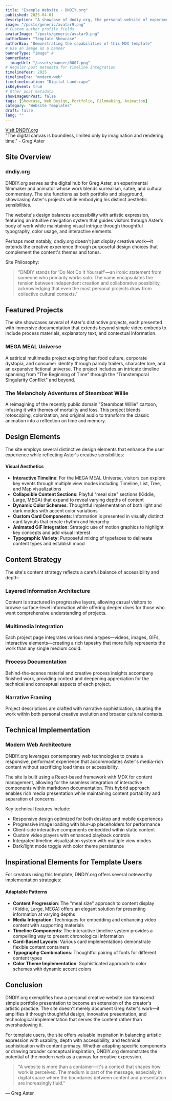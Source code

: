 ```yaml
---
title: "Example Website - DNDIY.org"
published: 2025-04-01
description: "A showcase of dndiy.org, the personal website of experimental filmmaker Greg Aster, featuring his surreal and satirical video projects."
image: "/posts/generic/avatar9.png"
# Custom author profile fields
avatarImage: "/posts/generic/avatar9.png"
authorName: "Template Showcase"
authorBio: "Demonstrating the capabilities of this MDX template"
# Use an image as a banner
bannerType: "image" #
bannerData:
  imageUrl: "/assets/banner/0007.png"
# Regular post metadata for timeline integration
timelineYear: 2025
timelineEra: "modern-web"
timelineLocation: "Digital Landscape"
isKeyEvent: true
# Other post metadata
showImageOnPost: false
tags: [Showcase, Web Design, Portfolio, Filmmaking, Animation]
category: "Website Templates"
draft: false
lang: ""
---
```



<div className="flex justify-center mb-8">
  <a href="https://dndiy.org" target="_blank" rel="noopener noreferrer" className="card-base px-6 py-3 bg-gradient-to-r from-[oklch(0.45_0.2_var(--hue))] to-[oklch(0.55_0.3_var(--hue))] text-white rounded-lg shadow-md hover:shadow-lg transition-all transform hover:-translate-y-1">
    <span className="font-bold text-4xl">Visit DNDIY.org</span>
  </a>
</div>

<div className="text-gray-700 dark:text-neutral-300 text-lg italic mb-8">
  "The digital canvas is boundless, limited only by imagination and rendering time." - Greg Aster
</div>

## Site Overview

<div className="card-base p-6 mb-6">
  <h3 className="font-bold text-xl mb-4 text-gray-700 dark:text-neutral-400">dndiy.org</h3>
  
  <p className="text-gray-700 dark:text-neutral-300 mb-4">DNDIY.org serves as the digital hub for Greg Aster, an experimental filmmaker and animator whose work blends surrealism, satire, and cultural commentary. The site functions as both portfolio and playground, showcasing Aster's projects while embodying his distinct aesthetic sensibilities.</p>
  
  <p className="text-gray-700 dark:text-neutral-300 mb-4">The website's design balances accessibility with artistic expression, featuring an intuitive navigation system that guides visitors through Aster's body of work while maintaining visual intrigue through thoughtful typography, color usage, and interactive elements.</p>
  
  <p className="text-gray-700 dark:text-neutral-300 mb-4">Perhaps most notably, dndiy.org doesn't just display creative work—it extends the creative experience through purposeful design choices that complement the content's themes and tones.</p>
</div>

<div className="font-jetbrains-mono pl-10 pr-10 py-10 rounded-xl bg-[oklch(0.95_0.025_var(--hue))] dark:bg-[oklch(0.25_0.025_var(--hue))] transition shadow-lg mb-8 overflow-hidden relative">
  <p className="italic">Site Philosophy:</p>
  
  <blockquote className="mt-4 text-xl text-[oklch(0.35_0.05_var(--hue))] dark:text-[oklch(0.85_0.05_var(--hue))]">
    "DNDIY stands for 'Do Not Do It Yourself'—an ironic statement from someone who primarily works solo. The name encapsulates the tension between independent creation and collaborative possibility, acknowledging that even the most personal projects draw from collective cultural contexts."
  </blockquote>
</div>

## Featured Projects

The site showcases several of Aster's distinctive projects, each presented with immersive documentation that extends beyond simple video embeds to include process materials, explanatory text, and contextual information.

<div className="grid grid-cols-1 md:grid-cols-2 gap-4 mb-8">
  <div className="card-base p-4">
    <h3 className="font-bold text-lg mb-2 text-[oklch(0.8_0.1_var(--hue))]">MEGA MEAL Universe</h3>
    <p className="text-sm text-gray-700 dark:text-neutral-300">A satirical multimedia project exploring fast food culture, corporate dystopia, and consumer identity through parody trailers, character lore, and an expansive fictional universe. The project includes an intricate timeline spanning from "The Beginning of Time" through the "Transtemporal Singularity Conflict" and beyond.</p>
  </div>
  
  <div className="card-base p-4">
    <h3 className="font-bold text-lg mb-2 text-[oklch(0.7_0.2_var(--hue))]">The Melancholy Adventures of Steamboat Willie</h3>
    <p className="text-sm text-gray-700 dark:text-neutral-300">A reimagining of the recently public domain "Steamboat Willie" cartoon, infusing it with themes of mortality and loss. This project blends rotoscoping, colorization, and original audio to transform the classic animation into a reflection on time and memory.</p>
  </div>
</div>

## Design Elements

The site employs several distinctive design elements that enhance the user experience while reflecting Aster's creative sensibilities:

<div className="card-base p-6 mb-6">
  <h4 className="font-bold text-xl mb-4 text-gray-700 dark:text-neutral-400">Visual Aesthetics</h4>
  <ul className="list-disc pl-5 space-y-2 text-gray-700 dark:text-neutral-300">
    <li><strong>Interactive Timeline</strong>: For the MEGA MEAL Universe, visitors can explore key events through multiple view modes including Timeline, List, Tree, and Map visualizations</li>
    <li><strong>Collapsible Content Sections</strong>: Playful "meal size" sections (Kiddie, Large, MEGA) that expand to reveal varying depths of content</li>
    <li><strong>Dynamic Color Schemes</strong>: Thoughtful implementation of both light and dark modes with accent color variations</li>
    <li><strong>Custom Card Components</strong>: Information is presented in visually distinct card layouts that create rhythm and hierarchy</li>
    <li><strong>Animated GIF Integration</strong>: Strategic use of motion graphics to highlight key concepts and add visual interest</li>
    <li><strong>Typographic Variety</strong>: Purposeful mixing of typefaces to delineate content types and establish mood</li>
  </ul>
</div>

## Content Strategy

The site's content strategy reflects a careful balance of accessibility and depth:

<div className="grid grid-cols-1 md:grid-cols-2 gap-4 mb-8">
  <div className="card-base p-4">
    <h3 className="font-bold text-lg mb-2 text-[oklch(0.6_0.3_var(--hue))]">Layered Information Architecture</h3>
    <p className="text-sm text-gray-700 dark:text-neutral-300">Content is structured in progressive layers, allowing casual visitors to browse surface-level information while offering deeper dives for those who want comprehensive understanding of projects.</p>
  </div>
  
  <div className="card-base p-4">
    <h3 className="font-bold text-lg mb-2 text-[oklch(0.5_0.1_var(--hue))]">Multimedia Integration</h3>
    <p className="text-sm text-gray-700 dark:text-neutral-300">Each project page integrates various media types—videos, images, GIFs, interactive elements—creating a rich tapestry that more fully represents the work than any single medium could.</p>
  </div>
</div>

<div className="grid grid-cols-1 md:grid-cols-2 gap-4 mb-8">
  <div className="card-base p-4">
    <h3 className="font-bold text-lg mb-2 text-[oklch(0.8_0.1_var(--hue))]">Process Documentation</h3>
    <p className="text-sm text-gray-700 dark:text-neutral-300">Behind-the-scenes material and creative process insights accompany finished work, providing context and deepening appreciation for the technical and conceptual aspects of each project.</p>
  </div>
  
  <div className="card-base p-4">
    <h3 className="font-bold text-lg mb-2 text-[oklch(0.7_0.2_var(--hue))]">Narrative Framing</h3>
    <p className="text-sm text-gray-700 dark:text-neutral-300">Project descriptions are crafted with narrative sophistication, situating the work within both personal creative evolution and broader cultural contexts.</p>
  </div>
</div>

## Technical Implementation

<div className="card-base p-6 mb-6">
  <h3 className="font-bold text-xl mb-4 text-gray-800 dark:text-neutral-200">Modern Web Architecture</h3>
  
  <p className="text-lg text-gray-700 dark:text-neutral-300 mb-4">DNDIY.org leverages contemporary web technologies to create a responsive, performant experience that accommodates Aster's media-rich content without sacrificing load times or accessibility.</p>
  
  <p className="text-lg text-gray-700 dark:text-neutral-300 mb-4">The site is built using a React-based framework with MDX for content management, allowing for the seamless integration of interactive components within markdown documentation. This hybrid approach enables rich media presentation while maintaining content portability and separation of concerns.</p>
  
  <p className="text-lg text-gray-700 dark:text-neutral-300 mb-4">Key technical features include:</p>
  
  <ul className="list-disc pl-5 space-y-2 text-gray-700 dark:text-neutral-300">
    <li>Responsive design optimized for both desktop and mobile experiences</li>
    <li>Progressive image loading with blur-up placeholders for performance</li>
    <li>Client-side interactive components embedded within static content</li>
    <li>Custom video players with enhanced playback controls</li>
    <li>Integrated timeline visualization system with multiple view modes</li>
    <li>Dark/light mode toggle with color theme persistence</li>
  </ul>
</div>

## Inspirational Elements for Template Users

For creators using this template, DNDIY.org offers several noteworthy implementation strategies:

<div className="card-base p-6 mb-6">
  <h4 className="font-bold text-xl mb-4 text-gray-700 dark:text-neutral-400">Adaptable Patterns</h4>
  <ul className="list-disc pl-5 space-y-2 text-gray-700 dark:text-neutral-300">
    <li><strong>Content Progression</strong>: The "meal size" approach to content display (Kiddie, Large, MEGA) offers an elegant solution for presenting information at varying depths</li>
    <li><strong>Media Integration</strong>: Techniques for embedding and enhancing video content with supporting materials</li>
    <li><strong>Timeline Components</strong>: The interactive timeline system provides a compelling way to present chronological information</li>
    <li><strong>Card-Based Layouts</strong>: Various card implementations demonstrate flexible content containers</li>
    <li><strong>Typography Combinations</strong>: Thoughtful pairing of fonts for different content types</li>
    <li><strong>Color Theme Implementation</strong>: Sophisticated approach to color schemes with dynamic accent colors</li>
  </ul>
</div>

## Conclusion

DNDIY.org exemplifies how a personal creative website can transcend simple portfolio presentation to become an extension of the creator's artistic practice. The site doesn't merely document Greg Aster's work—it amplifies it through thoughtful design, innovative presentation, and technological implementation that serves the content rather than overshadowing it.

For template users, the site offers valuable inspiration in balancing artistic expression with usability, depth with accessibility, and technical sophistication with content primacy. Whether adapting specific components or drawing broader conceptual inspiration, DNDIY.org demonstrates the potential of the modern web as a canvas for creative expression.

<div className="font-jetbrains-mono pl-10 pr-10 py-10 rounded-xl bg-[oklch(0.95_0.025_var(--hue))] dark:bg-[oklch(0.25_0.025_var(--hue))] transition shadow-lg mb-8 overflow-hidden relative">
  <blockquote className="mt-4 text-xl text-[oklch(0.35_0.05_var(--hue))] dark:text-[oklch(0.85_0.05_var(--hue))]">
    "A website is more than a container—it's a context that shapes how work is perceived. The medium is part of the message, especially in digital space where the boundaries between content and presentation are increasingly fluid."
  </blockquote>
    
  <div className="mt-6 pb-4 text-right font-bold">
    — Greg Aster
  </div>
</div>